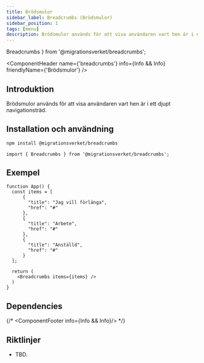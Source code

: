 ```yaml
---
title: Brödsmulor
sidebar_label: Breadcrumbs (Brödsmulor)
sidebar_position: 1
tags: [menu]
description: Brödsmulor används för att visa användaren vart hen är i ett djupt navigationsträd.
---
```


  Breadcrumbs
} from '@migrationsverket/breadcrumbs';

<ComponentHeader name={'breadcrumbs'} info={Info && Info} friendlyName={'Brödsmulor'} />

## Introduktion

Brödsmulor används för att visa användaren vart hen är i ett djupt navigationsträd.


## Installation och användning

```bash npm2yarn
npm install @migrationsverket/breadcrumbs
```

```tsx
import { Breadcrumbs } from '@migrationsverket/breadcrumbs';
```

## Exempel
```tsx live
function App() {
  const items = [
      {
        "title": "Jag vill förlänga",
        "href": "#"
      },
      {
        "title": "Arbete",
        "href": "#"
      },
      {
        "title": "Anställd",
        "href": "#"
      }
  ];

  return (
    <Breadcrumbs items={items} />
  )
}
```

## Dependencies
{/* <ComponentFooter info={Info && Info}/> */}

## Riktlinjer
- TBD.

